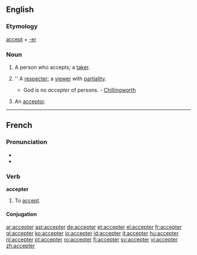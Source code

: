==English==

===Etymology===
[[accept]] + [[-er]]

===Noun===
{{en-noun}}

# A person who accepts; a [[taker]].
# {{obsolete}} '' A [[respecter]]; a [[viewer]] with [[partiality]].
#* God is no ''accepter'' of persons. - [[Chillingworth]]
# {{legal}} An [[acceptor]].

----

==French==

===Pronunciation===
* {{IPA|lang=fr|/ɑk.sɛp.te/}}
* {{audio|Fr-accepter-fr-Paris.ogg|Audio (FR)}}

===Verb===
'''accepter'''

# To [[accept]].

====Conjugation====
{{fr-conj-er|accept|avoir}}

[[ar:accepter]]
[[ast:accepter]]
[[de:accepter]]
[[et:accepter]]
[[el:accepter]]
[[fr:accepter]]
[[gl:accepter]]
[[ko:accepter]]
[[io:accepter]]
[[id:accepter]]
[[it:accepter]]
[[hu:accepter]]
[[nl:accepter]]
[[pt:accepter]]
[[ro:accepter]]
[[fi:accepter]]
[[sv:accepter]]
[[vi:accepter]]
[[zh:accepter]]